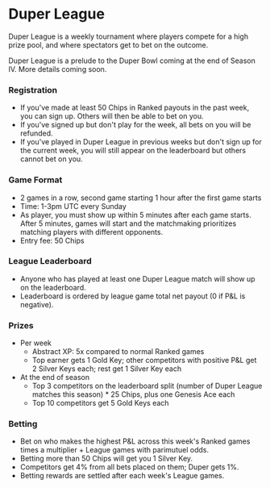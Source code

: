 # Duper League

Duper League is a weekly tournament where players compete for a high prize pool, and where spectators get to bet on the outcome.

Duper League is a prelude to the Duper Bowl coming at the end of Season IV. More details coming soon.

### Registration

- If you've made at least 50 Chips in Ranked payouts in the past week, you can sign up. Others will then be able to bet on you.
- If you've signed up but don't play for the week, all bets on you will be refunded.
- If you've played in Duper League in previous weeks but don't sign up for the current week, you will still appear on the leaderboard but others cannot bet on you.

### Game Format

- 2 games in a row, second game starting 1 hour after the first game starts
- Time: 1-3pm UTC every Sunday
- As player, you must show up within 5 minutes after each game starts. After 5 minutes, games will start and the matchmaking prioritizes matching players with different opponents.
- Entry fee: 50 Chips

### League Leaderboard

- Anyone who has played at least one Duper League match will show up on the leaderboard.
- Leaderboard is ordered by league game total net payout (0 if P&L is negative).

### Prizes

- Per week
  - Abstract XP: 5x compared to normal Ranked games
  - Top earner gets 1 Gold Key; other competitors with positive P&L get 2 Silver Keys each; rest get 1 Silver Key each
- At the end of season
  - Top 3 competitors on the leaderboard split (number of Duper League matches this season) * 25 Chips, plus one Genesis Ace each
  - Top 10 competitors get 5 Gold Keys each

### Betting

- Bet on who makes the highest P&L across this week's Ranked games times a multiplier + League games with parimutuel odds.
- Betting more than 50 Chips will get you 1 Silver Key.
- Competitors get 4% from all bets placed on them; Duper gets 1%.
- Betting rewards are settled after each week's League games.